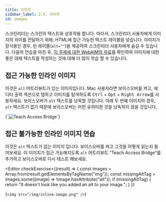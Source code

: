 ```yaml
---
title: 이미지
sidebar_label: 2.3. 이미지
id: images
---
```



스크린리더는 스크린의 텍스트와 상호작용 합니다. 따라서, 스크린리더 사용자에게 이미지의 의미를 전달하기 위해,
HTML에 접근 가능한 텍스트 레이블을 넣습니다. 이미지가 장식용인 경우, 빈 레이블(`alt=""`)을 제공하여 스크린리더 사용자에게 숨길 수 있습니다. 다음의 연습을 마친 후, [이 주제에 대한 WebAIM의 자료](http://webaim.org/techniques/alttext/)를 확인하여 이미지에 대한 좋은 대체 텍스트를 작성하는 것에 대해
더 많이 학습 할 수 있습니다.

## 접근 가능한 인라인 이미지

이것은 `alt` 어트리뷰트가 있는 이미지입니다. Mac 사용자라면 보이스오버를 켜고,
에디터 출력 섹션으로 탭하고 이미지를 탐색하도록 <kbd>Ctrl</kbd> + <kbd>Opt</kbd> + <kbd>Right Arrow</kbd>를
사용하세요. 보이스오버가 `alt` 텍스트를 낭독할 것입니다. 아래 두 번째 이미지의 경우,
`alt` 텍스트가 없기 때문에 보이스오버는 어떤 유의미한 것을 낭독하지 않을 것입니다.

<Editor>
  {`<img
  alt='Teach Access Bridge'
  src='/img/inline-image.png'
/>`}
</Editor>

## 접근 불가능한 인라인 이미지 연습

이것은 `alt` 텍스트가 없는 이미지 입니다. 보이스오버를 켜고 그것을 어떻게 읽는지 들어보세요. 이 이미지가 접근 가능해지도록 `alt` 어트리뷰트  "Teach Access Bridge"를 추가하고 보이스오버로 다시 테스트 해보세요.

<Editor
  checkExercise={(result) => {
    const images = Array.from(result.getElementsByTagName("img"));
    const missingAltTag = images.some((image) => !image.hasAttribute("alt"));
    if (missingAltTag) {
      return "It doesn't look like you added an alt to your image.";
    }
  }}
>
  {`<img
  src="/img/inline-image.png"
/>`}
</Editor>
